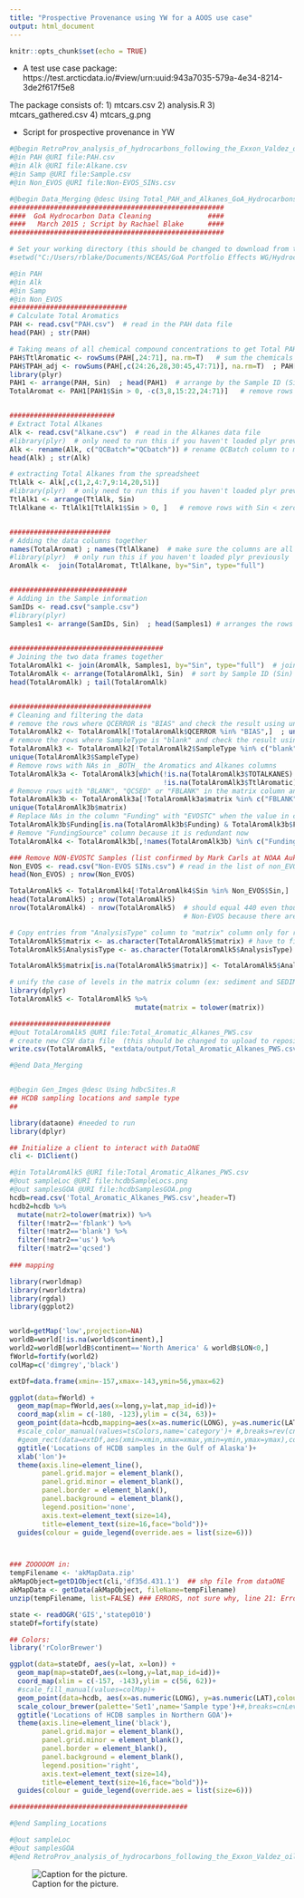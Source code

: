 ```yaml
---
title: "Prospective Provenance using YW for a AOOS use case"
output: html_document
---
```


```r
knitr::opts_chunk$set(echo = TRUE)
```
* A test use case package: https://test.arcticdata.io/#view/urn:uuid:943a7035-579a-4e34-8214-3de2f617f5e8

The package consists of:
1) mtcars.csv
2) analysis.R
3) mtcars_gathered.csv
4) mtcars_g.png


* Script for prospective provenance in YW
```r
#@begin RetroProv_analysis_of_hydrocarbons_following_the_Exxon_Valdez_oil_spill_GOA
#@in PAH @URI file:PAH.csv
#@in Alk @URI file:Alkane.csv
#@in Samp @URI file:Sample.csv
#@in Non_EVOS @URI file:Non-EVOS_SINs.csv

#@begin Data_Merging @desc Using Total_PAH_and_Alkanes_GoA_Hydrocarbons_Clean.R
#####################################################
####  GoA Hydrocarbon Data Cleaning              ####
####   March 2015 ; Script by Rachael Blake      ####
#####################################################

# Set your working directory (this should be changed to download from the repository later)
#setwd("C:/Users/rblake/Documents/NCEAS/GoA Portfolio Effects WG/Hydrocarbon Data")

#@in PAH
#@in Alk
#@in Samp
#@in Non_EVOS
#############################
# Calculate Total Aromatics  
PAH <- read.csv("PAH.csv")  # read in the PAH data file
head(PAH) ; str(PAH)

# Taking means of all chemical compound concentrations to get Total PAHs
PAH$TtlAromatic <- rowSums(PAH[,24:71], na.rm=T)   # sum the chemicals across rows
PAH$TPAH_adj <- rowSums(PAH[,c(24:26,28,30:45,47:71)], na.rm=T)  ; PAH[c(25:50),]  # sum different chemicals across rows
library(plyr) 
PAH1 <- arrange(PAH, Sin)  ; head(PAH1)  # arrange by the Sample ID (Sin)
TotalAromat <- PAH1[PAH1$Sin > 0, -c(3,8,15:22,24:71)]   # remove rows with Sin < zero and individual compound columns


##########################
# Extract Total Alkanes
Alk <- read.csv("Alkane.csv")  # read in the Alkanes data file
#library(plyr)  # only need to run this if you haven't loaded plyr previously
Alk <- rename(Alk, c("QCBatch"="QCbatch")) # rename QCBatch column to match QCbatch column from PAH table
head(Alk) ; str(Alk)

# extracting Total Alkanes from the spreadsheet
TtlAlk <- Alk[,c(1,2,4:7,9:14,20,51)]   
#library(plyr)  # only need to run this if you haven't loaded plyr previously
TtlAlk1 <- arrange(TtlAlk, Sin)
TtlAlkane <- TtlAlk1[TtlAlk1$Sin > 0, ]   # remove rows with Sin < zero 


#########################
# Adding the data columns together
names(TotalAromat) ; names(TtlAlkane)  # make sure the columns are all named the same
#library(plyr)  # only run this if you haven't loaded plyr previously
AromAlk <-  join(TotalAromat, TtlAlkane, by="Sin", type="full")


#############################
# Adding in the Sample information 
SamIDs <- read.csv("sample.csv")
#library(plyr)
Samples1 <- arrange(SamIDs, Sin)  ; head(Samples1) # arranges the rows by Sample ID 
  

######################################
# Joining the two data frames together
TotalAromAlk1 <- join(AromAlk, Samples1, by="Sin", type="full")  # join data frames
TotalAromAlk <- arrange(TotalAromAlk1, Sin)  # sort by Sample ID (Sin)
head(TotalAromAlk) ; tail(TotalAromAlk)


###################################
# Cleaning and filtering the data
# remove the rows where QCERROR is "BIAS" and check the result using unique()
TotalAromAlk2 <- TotalAromAlk[!TotalAromAlk$QCERROR %in% "BIAS",]  ; unique(TotalAromAlk2$QCERROR)
# remove the rows where SampleType is "blank" and check the result using unique()
TotalAromAlk3 <- TotalAromAlk2[!TotalAromAlk2$SampleType %in% c("blank","BLANK","SPIKE"),] 
unique(TotalAromAlk3$SampleType)
# Remove rows with NAs in _BOTH_ the Aromatics and Alkanes columns
TotalAromAlk3a <- TotalAromAlk3[which(!is.na(TotalAromAlk3$TOTALKANES) | 
                                      !is.na(TotalAromAlk3$TtlAromatic)),]
# Remove rows with "BLANK", "QCSED" or "FBLANK" in the matrix column and check the result using unique()
TotalAromAlk3b <- TotalAromAlk3a[!TotalAromAlk3a$matrix %in% c("FBLANK","BLANK","QCSED"),]
unique(TotalAromAlk3b$matrix)
# Replace NAs in the column "Funding" with "EVOSTC" when the value in column "FundingSource" is "EVOSTC"
TotalAromAlk3b$Funding[is.na(TotalAromAlk3b$Funding) & TotalAromAlk3b$FundingSource=="EVOSTC"] <- "EVOSTC"
# Remove "FundingSource" column because it is redundant now
TotalAromAlk4 <- TotalAromAlk3b[,!names(TotalAromAlk3b) %in% c("FundingSource")]

### Remove NON-EVOSTC Samples (list confirmed by Mark Carls at NOAA Auk Bay Lab)
Non_EVOS <- read.csv("Non-EVOS SINs.csv") # read in the list of non_EVOS Sample ID numbers
head(Non_EVOS) ; nrow(Non_EVOS)

TotalAromAlk5 <- TotalAromAlk4[!TotalAromAlk4$Sin %in% Non_EVOS$Sin,]
head(TotalAromAlk5) ; nrow(TotalAromAlk5)
nrow(TotalAromAlk4) - nrow(TotalAromAlk5)  # should equal 440 even though there are 390 rows in
                                           # Non-EVOS because there are duplicates!!!

# Copy entries from "AnalysisType" column to "matrix" column only for rows with NA in matrix column
TotalAromAlk5$matrix <- as.character(TotalAromAlk5$matrix) # have to first make these columns character strings
TotalAromAlk5$AnalysisType <- as.character(TotalAromAlk5$AnalysisType)

TotalAromAlk5$matrix[is.na(TotalAromAlk5$matrix)] <- TotalAromAlk5$AnalysisType[is.na(TotalAromAlk5$matrix)] 

# unify the case of levels in the matrix column (ex: sediment and SEDIMENT)
library(dplyr)
TotalAromAlk5 <- TotalAromAlk5 %>%
                               mutate(matrix = tolower(matrix)) 

#########################
#@out TotalAromAlk5 @URI file:Total_Aromatic_Alkanes_PWS.csv
# create new CSV data file  (this should be changed to upload to repository later)
write.csv(TotalAromAlk5, "extdata/output/Total_Aromatic_Alkanes_PWS.csv", row.names=F)

#@end Data_Merging


#@begin Gen_Imges @desc Using hdbcSites.R
## HCDB sampling locations and sample type
## 

library(dataone) #needed to run
library(dplyr)

## Initialize a client to interact with DataONE
cli <- D1Client()

#@in TotalAromAlk5 @URI file:Total_Aromatic_Alkanes_PWS.csv
#@out sampleLoc @URI file:hcdbSampleLocs.png
#@out samplesGOA @URI file:hcdbSamplesGOA.png
hcdb=read.csv('Total_Aromatic_Alkanes_PWS.csv',header=T)
hcdb2=hcdb %>%
  mutate(matr2=tolower(matrix)) %>%
  filter(!matr2=='fblank') %>%
  filter(!matr2=='blank') %>%
  filter(!matr2=='us') %>%
  filter(!matr2=='qcsed')
  
### mapping

library(rworldmap)
library(rworldxtra)
library(rgdal)
library(ggplot2)


world=getMap('low',projection=NA)
worldB=world[!is.na(world$continent),]
world2=worldB[worldB$continent=='North America' & worldB$LON<0,]
fWorld=fortify(world2)
colMap=c('dimgrey','black')

extDf=data.frame(xmin=-157,xmax=-143,ymin=56,ymax=62)

ggplot(data=fWorld) +
  geom_map(map=fWorld,aes(x=long,y=lat,map_id=id))+
  coord_map(xlim = c(-180, -123),ylim = c(34, 63))+ 
  geom_point(data=hcdb,mapping=aes(x=as.numeric(LONG), y=as.numeric(LAT),colour=matr2),size=1,alpha=0.7, shape=20) +
  #scale_color_manual(values=tsColors,name='category')+ #,breaks=rev(cnLevels),labels=rev(cnLevels)
  #geom_rect(data=extDf,aes(xmin=xmin,xmax=xmax,ymin=ymin,ymax=ymax),color='gray53',fill=NULL,lwd=0.5,alpha=0.75)+
  ggtitle('Locations of HCDB samples in the Gulf of Alaska')+
  xlab('lon')+
  theme(axis.line=element_line(),
        panel.grid.major = element_blank(),
        panel.grid.minor = element_blank(),
        panel.border = element_blank(),
        panel.background = element_blank(),
        legend.position='none',
        axis.text=element_text(size=14),
        title=element_text(size=16,face="bold"))+
  guides(colour = guide_legend(override.aes = list(size=6)))



### ZOOOOOM in:
tempFilename <- 'akMapData.zip'
akMapObject=getD1Object(cli,'df35d.431.1')  ## shp file from dataONE
akMapData <- getData(akMapObject, fileName=tempFilename)
unzip(tempFilename, list=FALSE) ### ERRORS, not sure why, line 21: Error in name == "GADM" : comparison (1) is possible only for atomic and list types

state <- readOGR('GIS','statep010')
stateDf=fortify(state)

## Colors:
library('rColorBrewer')

ggplot(data=stateDf, aes(y=lat, x=lon)) +
  geom_map(map=stateDf,aes(x=long,y=lat,map_id=id))+
  coord_map(xlim = c(-157, -143),ylim = c(56, 62))+ 
  #scale_fill_manual(values=colMap)+
  geom_point(data=hcdb, aes(x=as.numeric(LONG), y=as.numeric(LAT),colour=matrix), size=2, shape=20,alpha=0.75) + 
  scale_colour_brewer(palette='Set1',name='Sample type')+#,breaks=cnLevels,labels=cnLevels
  ggtitle('Locations of HCDB samples in Northern GOA')+
  theme(axis.line=element_line('black'),
        panel.grid.major = element_blank(),
        panel.grid.minor = element_blank(),
        panel.border = element_blank(),
        panel.background = element_blank(),
        legend.position='right',
        axis.text=element_text(size=14),
        title=element_text(size=16,face="bold"))+
  guides(colour = guide_legend(override.aes = list(size=6)))

############################################

#@end Sampling_Locations

#@out sampleLoc
#@out samplesGOA
#@end RetroProv_analysis_of_hydrocarbons_following_the_Exxon_Valdez_oil_spill_GOA
```

![Caption for the picture.](retro_prov_YW_AOOS.png)
